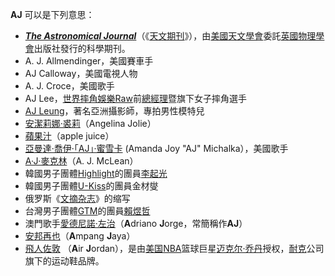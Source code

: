 {{noteTA
|G1=Show
}}
'''AJ''' 可以是下列意思：

* '''''[[天文期刊|The Astronomical Journal]]'''''（《[[天文期刊|天文期刊]]》），由[[美國天文學會|美國天文學會]]委託[[英國物理學會|英國物理學會]]出版社發行的科學期刊。
* A. J. Allmendinger，美國賽車手
* AJ Calloway，美國電視人物
* A. J. Croce，美國歌手
* AJ Lee，[[世界摔角娛樂|世界摔角娛樂]]Raw前[[總經理|總經理]]暨旗下女子摔角選手
* [https://web.archive.org/web/20140810063848/http://www.ajleungphotography.com/ AJ Leung]，著名亞洲攝影師，專拍男性模特兒
* [[安吉丽娜·朱莉|安潔莉娜·裘莉]]（Angelina Jolie）
* [[蘋果汁|蘋果汁]]（apple juice）
* [[AJ·蜜雪卡|亞曼達·喬伊·「AJ」·蜜雪卡]] (Amanda Joy "AJ" Michalka），美國歌手
* [[A·J·迈克林|A·J·麥克林]]（A. J. McLean）
* 韓國男子團體[[Highlight|Highlight]]的團員[[李起光|李起光]]
* 韓國男子團體[[U-Kiss|U-Kiss]]的團員金材燮
* 俄罗斯《[[文摘杂志|文摘杂志]]》的缩写
* 台灣男子團體[[GTM|GTM]]的團員[[賴煜哲|賴煜哲]]
* 澳門歌手[[愛德尼諾·左治|愛德尼諾·左治]]（'''A'''driano '''J'''orge，常簡稱作'''AJ'''）
* [[安邦再也|安邦再也]]（'''A'''mpang '''J'''aya）
*[[飛人佐敦|飛人佐敦]] （'''A'''ir '''J'''ordan），是由[[美国|美国]][[NBA|NBA]]篮球巨星[[迈克尔·乔丹|迈克尔·乔丹]]授权，[[耐克|耐克]]公司旗下的运动鞋品牌。

{{disambig|Cat=二字拉丁字母缩写消歧义}}